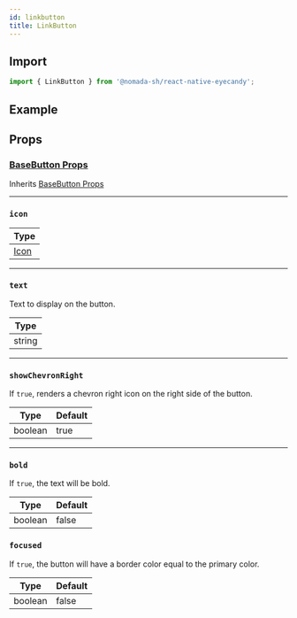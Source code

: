 ```yaml
---
id: linkbutton
title: LinkButton
---
```


## Import

```jsx
import { LinkButton } from '@nomada-sh/react-native-eyecandy';
```

## Example

## Props

### [BaseButton Props](buttonbase#props)

Inherits [BaseButton Props](buttonbase#props)

---

### `icon`

| Type                      |
| ------------------------- |
| [Icon](../props/iconprops) |

---

### `text`

Text to display on the button.

| Type   |
| ------ |
| string |

---

### `showChevronRight`

If `true`, renders a chevron right icon on the right side of the button.

| Type    | Default |
| ------- | ------- |
| boolean | true    |

---

### `bold`

If `true`, the text will be bold.

| Type    | Default |
| ------- | ------- |
| boolean | false   |

### `focused`

If `true`, the button will have a border color equal to the primary color.

| Type    | Default |
| ------- | ------- |
| boolean | false   |
